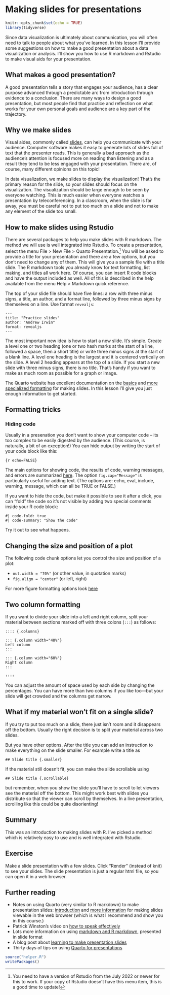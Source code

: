 # Making slides for presentations {#slides}

```r
knitr::opts_chunk$set(echo = TRUE)
library(tidyverse)
```

Since data visualization is ultimately about communication, you will often need to talk to people about what you've learned. In this lesson I'll provide some suggestions on how to make a good presentation about a data visualization or analysis. I'll show you how to use R markdown and Rstudio to make visual aids for your presentation.

## What makes a good presentation?

A good presentation tells a story that engages your audience, has a clear purpose advanced through a predictable arc from introduction through evidence to a conclusion. There are many ways to design a good presentation, but most people find that practice and reflection on what works for your own personal goals and audience are a key part of the trajectory. 

## Why we make slides

Visual aides, commonly called [slides](https://en.wikipedia.org/wiki/Presentation_slide), can help you communicate with your audience. Computer software makes it easy to generate lots of slides full of text that the presenter reads. This is generally a bad approach as the audience's attention is focused more on reading than listening and as a result they tend to be less engaged with your presentation. There are, of course, many different opinions on this topic!

In data visualization, we make slides to display the visualization! That's the primary reason for the slide, so your slides should focus on the visualization. The visualization should be large enough to be seen by everyone watching. This is much easier when everyone watches a presentation by teleconferencing. In a classroom, when the slide is far away, you must be careful not to put too much on a slide and not to make any element of the slide too small.

## How to make slides using Rstudio

There are several packages to help you make slides with R markdown. The method we will use is well integrated into Rstudio. To create a presentation, select the menu File > New File > Quarto Presentation.[^quarto]  You will be asked to provide a title for your presentation and there are a few options, but you don't need to change any of them. This will give you a sample file with a title slide. The R markdown tools you already know for text formatting, list making, and titles all work here. Of course, you can insert R code blocks and have the output included as well. All of this is described in the help available from the menu Help > Markdown quick reference.

[^quarto]: You need to have a version of Rstudio from the July 2022 or newer for this to work. If your copy of Rstudio doesn't have this menu item, this is a good time to update!

The top of your slide file should have five lines: a row with three minus signs, a title, an author, and a format line, followed by three minus signs by themselves on a line. Use format `revealjs`:

```
---
title: "Practice slides"
author: "Andrew Irwin"
format: revealjs
---
```


The most important new idea is how to start a new slide. It's simple. Create a level one or two heading (one or two hash marks at the start of a line, followed a space, then a short title) or write three minus signs at the start of a blank line. A level one heading is the largest and it is centered vertically on the slide. A level 2 heading appears at the top of a slide. If you start a new slide with three minus signs, there is no title. That's handy if you want to make as much room as possible for a graph or image.

The Quarto website has excellent documentation on the [basics](https://quarto.org/docs/presentations/) and [more specialized formatting](https://quarto.org/docs/presentations/revealjs/) for making slides. In this lesson I'll give you just enough information to get started.


## Formatting tricks

### Hiding code

Usually in a presenation you don't want to show your computer code -- its too complex to be easily digested by the audience. (This course, is naturally, a bit of an exception!) You can hide output by writing the start of your code block like this:

`{r echo=FALSE}`

The main options for showing code, the results of code, warning messages, and errors are summarized [here](https://rmarkdown.rstudio.com/lesson-3.html). The option `fig.cap="Message"` is particularly useful for adding text. (The options are: echo, eval, include, warning, message, which can all be TRUE or FALSE.)

If you want to hide the code, but make it possible to see it after a click, you can "fold" the code so it's not visible by adding two special comments inside your R code block:

```
#| code-fold: true
#| code-summary: "Show the code"
```

Try it out to see what happens.

## Changing the size and position of a plot

The following code chunk options let you control the size and position of a plot:

* `out.width = "70%"` (or other value, in quotation marks)
* `fig.align = "center"` (or left, right)

For more figure formatting options look [here]()


## Two column formatting

If you want to divide your slide into a left and right column, split your material between sections marked off with three colons (`:::`) as follows:

```
:::: {.columns}

::: {.column width="40%"}
Left column
:::

::: {.column width="60%"}
Right column
:::

::::
```

You can adjust the amount of space used by each side by changing the percentages. You can have more than two columns if you like too---but your slide will get crowded and the columns get narrow.

## What if my material won't fit on a single slide?

If you try to put too much on a slide, there just isn't room and it disappears off the bottom. Usually the right decision is to split your material across two slides. 

But you have other options. After the title you can add an instruction to make everything on the slide smaller. For example write a title as

`## Slide title {.smaller}`

If the material still doesn't fit, you can make the slide scrollable using

`## Slide title {.scrollable}`

but remember, when you show the slide you'll have to scroll to let viewers see the material off the bottom. This might work best with slides you distribute so that the viewer can scroll by themselves. In a live presentation, scrolling like this could be quite disorienting!

## Summary

This was an introduction to making slides with R. I've picked a method which is relatively easy to use and is well integrated with Rstudio. 

## Exercise

Make a slide presentation with a few slides. Click "Render" (instead of knit) to see your slides. The slide presentation is just a regular html file, so you can open it in a web browser.

## Further reading

* Notes on using Quarto (very similar to R markdown) to make presentation slides: [introduction](https://quarto.org/docs/presentations/) and [more information](https://quarto.org/docs/presentations/revealjs/) for making slides viewable in the web browser (which is what I recommend and show you in this course.)
* Patrick Winston's video on [how to speak effectively](https://www.youtube.com/watch?v=Unzc731iCUY)
* Lots more information on using [markdown and R markdown](https://slides.djnavarro.net/starting-rmarkdown/#1), presented in slide format
* A blog post about [learning to make presentation slides](https://meghan.rbind.io/blog/quarto-slides/)
* Thirty days of tips on using [Quarto for presentations](https://mine-cetinkaya-rundel.github.io/quarto-tip-a-day/)

```r
source("helper.R")
writePackages()
```

